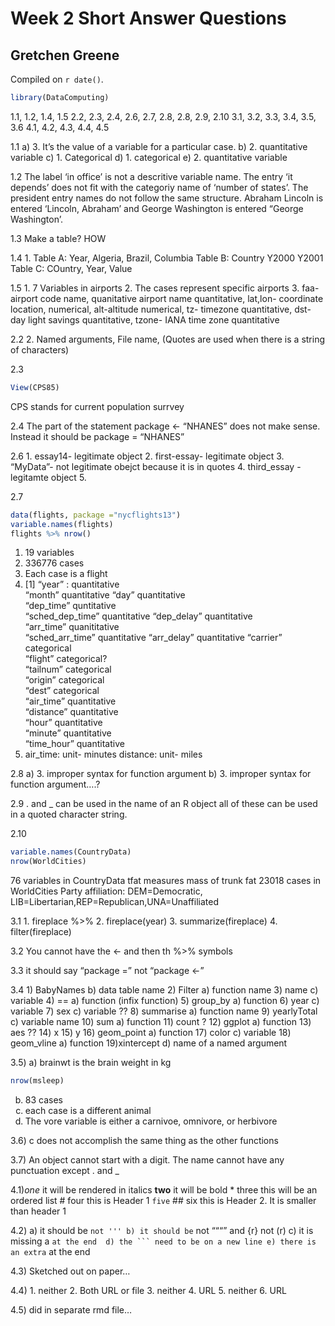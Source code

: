 # Week 2 Short Answer Questions

## Gretchen Greene

<!-- leave this material as is -->
Compiled on `r date()`.

```r
library(DataComputing)
```
<!-- put your content after this line -->
1.1, 1.2, 1.4, 1.5
2.2, 2.3, 2.4, 2.6, 2.7, 2.8, 2.8, 2.9, 2.10
3.1, 3.2, 3.3, 3.4, 3.5, 3.6
4.1, 4.2, 4.3, 4.4, 4.5

1.1
a) 3. It's the value of a variable for a particular case. b) 2. quantitative variable c) 1. Categorical d) 1. categorical e) 2. quantitative variable

1.2
The label 'in office' is not a descritive variable name. The entry 'it depends' does not fit with the categoriy name of 'number of states'. The president entry names do not follow the same structure. Abraham Lincoln is entered 'Lincoln, Abraham' and George Washington is entered "George Washington'.

1.3 
Make a table? HOW

1.4 
1. Table A: Year, Algeria, Brazil, Columbia
Table B: Country Y2000 Y2001
Table C: COuntry, Year, Value

1.5 
1. 7 Variables in airports
2. The cases represent specific airports
3. faa- airport code name, quanitative 
airport name quantitative,
lat,lon- coordinate location, numerical,
alt-altitude numerical,
tz- timezone quantitative,
dst- day light savings quantitative,
tzone- IANA time zone quantitative

2.2
2. Named arguments, File name, (Quotes are used when there is a string of characters)

2.3
```r
View(CPS85)
```
CPS stands for current population surrvey

2.4
The part of the statement package <- "NHANES" does not make sense. Instead it should be package = "NHANES"

2.6
1. essay14- legitimate object
2. first-essay- legitimate object
3. "MyData"- not legitimate obejct because it is in quotes
4. third_essay - legitamte object
5. 

2.7
```r
data(flights, package ="nycflights13")
variable.names(flights)
flights %>% nrow()
```
1. 19 variables
2. 336776 cases
3. Each case is a flight
4. [1] "year" : quantitative    
"month"   quantitative
"day" quantitative          
"dep_time" quntitative       
 "sched_dep_time" quantitative
 "dep_delay"  quantitative   
"arr_time"  quanititative     
"sched_arr_time" quantitative
"arr_delay" quantitative
"carrier"  categorical      
"flight"   categorical?      
"tailnum" categorical      
"origin"    categorical     
"dest"    categorical       
"air_time"  quantitative    
"distance"  quantitative    
"hour"    quantitative    
"minute" quantitative       
"time_hour" quantitative
5. 
air_time: unit- minutes
distance: unit- miles

2.8
a) 3. improper syntax for function argument
b) 3. improper syntax for function argument....?

2.9
. and _ can be used in the name of an R object
all of these can be used in a quoted character string.

2.10
```r
variable.names(CountryData)
nrow(WorldCities)
```
76 variables in CountryData
tfat measures mass of trunk fat
23018 cases in WorldCities
Party affiliation: DEM=Democratic, LIB=Libertarian,REP=Republican,UNA=Unaffiliated

3.1
1. fireplace %>%
2. fireplace(year)
3. summarize(fireplace)
4. filter(fireplace)

3.2
You cannot have the <- and then th %>% symbols

3.3 
it should say "package =" not "package <-"

3.4
1) BabyNames b) data table name
2) Filter a) function name
3) name c) variable 
4) == a) function (infix function)
5) group_by a) function
6) year c) variable 
7) sex c) variable ??
8) summarise a) function name
9) yearlyTotal c) variable name
10) sum a) function
11) count ?
12) ggplot a) function
13) aes ??
14) x 
15) y
16) geom_point a) function
17) color c) variable
18) geom_vline a) function
19)xintercept d) name of a named argument

3.5) 
a) brainwt is the brain weight in kg
```r
nrow(msleep)
```
b) 83 cases
c) each case is a different animal
d) The vore variable is either a carnivoe, omnivore, or herbivore

3.6)
c does not accomplish the same thing as the other functions

3.7)
An object cannot start with a digit. The name cannot have any punctuation except . and _

4.1)*one* it will be rendered in italics
**two** it will be bold
* three this will be an ordered list
# four this is Header 1
`five` 
## six this is Header 2. It is smaller than header 1

4.2)
a) it should be ``` not '''
b) it should be ``` not """" and {r} not (r)
c) it is missing a ` at the end 
d) the ``` need to be on a new line
e) there is an extra ` at the end

4.3) Sketched out on paper...

4.4) 
1. neither
2. Both URL or file
3. neither
4. URL
5. neither
6. URL

4.5) did in separate rmd file...